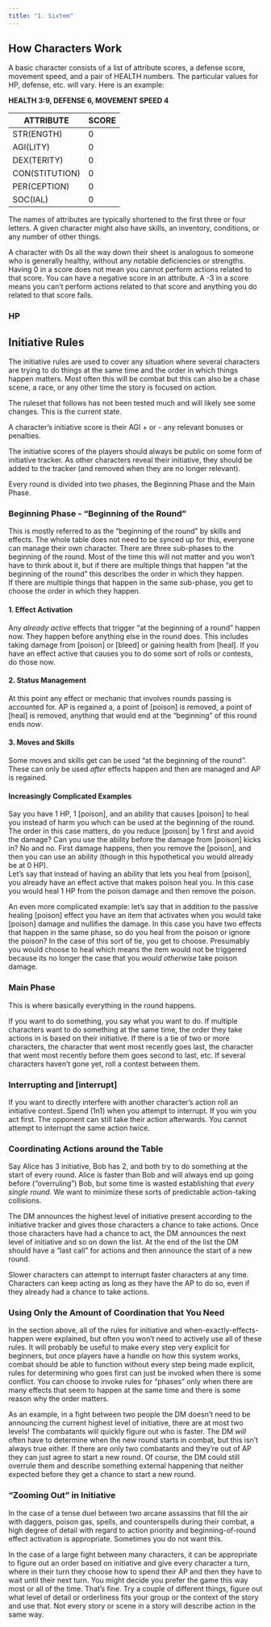 ```yaml
---
title: "1. Sixtem"
---
```


## How Characters Work
A basic character consists of a list of attribute scores, a defense score, movement speed, and a pair of HEALTH numbers. The particular values for HP, defense, etc. will vary. Here is an example:

**HEALTH 3:9, DEFENSE 6, MOVEMENT SPEED 4**

| ATTRIBUTE      | SCORE |
| -------------- | ----- |
| STR(ENGTH)     | 0     |
| AGI(LITY)      | 0     |
| DEX(TERITY)    | 0     |
| CON(STITUTION) | 0     |
| PER(CEPTION)   | 0     |
| SOC(IAL)       | 0     |


The names of attributes are typically shortened to the first three or four letters. A given character might also have skills, an inventory, conditions, or any number of other things. 

A character with 0s all the way down their sheet is analogous to someone who is generally healthy, without any notable deficiencies or strengths. Having 0 in a score does not mean you cannot perform actions related to that score. You can have a negative score in an attribute. A -3 in a score means you can't perform actions related to that score and anything you do related to that score fails.

### HP



<!--

### HP, Defense, and Move Speed

HP represents the characters health, CON increases your max HP by 6 * CON. When someone rolls to hit you, they are rolling their To-Hit check against your Defense. Move speed is how many spaces the character can move across at a time. 

### What are scores and attributes used for?

Scores are most commonly used as modifiers. For example, if you have 2 STR and use a weapon that is +STR To-Hit, you add 2 to your roll To-Hit. Scores are also used as prerequisites for obtaining skills or using certain weapons. Learning to pick pockets might require some minimum DEX, a giant club might require some minimum STR for effective use.

### "Passive" Scores

When you roll "against" someone else's score the number you have to beat, or "Difficulty Class" (or DC) is 6 + SCORE. The passive participant doesn't roll (another way of thinking about it is that they are "assumed" to have rolled a 6). This is covered in greater detail in the section on checks and contests.

### More on Scores and Attributes

If you're asked to perform a check with a score that you don't see on your sheet, you can assume your score is 0 unless otherwise stated or the score has the \[special] tag.

#### \[special] Scores

If you attempt to perform any action with a \[special] score you don't have, nothing happens. PYROMANCY is a \[special] score. Having a PYROMANCY of 0 on your sheet means you are a mediocre pyromancer, not having PYROMANCY on your sheet means you are not a pyromancer. Sometimes the \[special] tag is notated \[s] for the sake of brevity.

#### "Standard" Scores

"Standard" scores are non-\[special] scores that are very common or important in a given setting. In a fantasy setting STR is likely "standard" while MEDICINE is not. If you're playing in a sci-fi setting with spying, hacking, and intrigue, TECH(NOLOGY) might be standard while AGI(LITY) is not. In this book STR, AGI, DEX, CON, PER and SOC are the standard scores.

## Doing Things

When you're trying to do something that you might fail at e.g. hitting someone with an axe or jumping over a chasm, you roll two six sided dice (notated 2d6) and add the relevant score. This number is your "roll". To figure out if you succeed, you compare your roll to the "Difficulty Class". The DC might be determined by the GM, or it might be determined by something in the world, like the abilities or attributes of another character. If the DC is stable and dependent on some fact about the world, it's a check. If the DC is dependent on another character's roll, then it's a contest. When two characters roll opposing rolls, that's a contest. When one character rolls, that's a check.

### Double 1s, Double 6s

Double 1s are critical failures, they are context dependent. If you roll double 1s in combat, your GM might give you a couple different failures you can choose from, or if you are playing a more cinematic game you might improvise a failure. The GM could also just tell you what happens as a result of your failure. If you roll double 6s in combat, roll double damage dice and get 1 Temp AP. If you roll double 6s outside of combat, you perform whatever action you were trying to perform as well as you could have.

### Performing a Check Against a Score

When a check is made "against a score", the DC is 6 + SCORE. If you're trying to poison someone and have to roll "against" their CON the DC is 6 + CON. The character that initiated the action and rolls is the "active" party, or "attacker". The party that is being rolled against is the "passive" party, or "defender".  Defender wins ties.

### An Example of a "Contest"

Contests directly compare the efforts of two characters. Arm wrestling is a good example of a contest. There's no obvious number you have to beat, you just need to do better than the other guy. When participating in contests, you roll and then compare your roll to the "opposing" roll. If there's is a tie, the person with the higher relevant score wins. If _that’s_ a tie, either treat it as a tie in game, or if that makes no sense, do the contest again.

### An Example of a "Check"

You might decide that you want to jump a large chasm, your GM tells you to roll agility (AGI), so you roll 2d6 and add your AGI score. The GM knows the DC which in this example might be 8. If you pass the DC you succeed. If you don't, you fail, and the GM decides how that's resolved.  
You will almost never know the DC of a check before you try it, and you might not even know afterwards if the GM decides not to tell you. However, you should be able to get a good idea of a DC by the GMs description of the situation or by asking questions. If the GM describes the chasm as nearly impossible to jump over, you can be sure you're looking at a DC above 10, probably around 12. If the GM says the gap is pretty small, barely worth worrying about, you can guess it's probably a DC around 3 or 4.

### AP, Moving, and the AP Tracker

Action Points (AP) are the resource you use to do anything and everything. Characters have 3 AP unless otherwise stated. AP is regained at the beginning of every round. Every round takes about six seconds.

The AP cost of an action has two parts, the number of AP spent to perform the action and the number of rounds you have to wait to get that spent AP back. That is, "X AP cost, return the AP in Y turns", or "X in Y", notated as “(XnY)”. Most basic actions (including moving) are (1n1). You spend 1 AP to do it and you get that AP back at the beginning of the next round. There are some exhausting or difficult spells that might have a cost like (2n3 or 3n1). If you see "or", you can choose either cost when you perform the action.  

You can move a number of spaces equal to your speed (typically 20 feet or 4 spaces) for every move action you take. Move actions cost (1n1). Doing basic tasks like pulling a lever costs (1n1). Minor tasks like speaking or dropping something are free actions, you can do a “reasonable” amount of free actions during your turn, up to GM discretion.

You are always *conceptually* spending AP to do things, but you only have to track it in a context where several characters are trying to do things at the same time and the order in which things happen matters. Most often this is combat.

#### Moves that have Multiple Costs

If you see a move that looks like “(1n1)->(2n1)->(3n1)” then the first time you do that action on your turn you pay the first cost, the second time you pay the second cost, the third time you pay the third. You’ll notice there is no fourth cost. If you want to use the move again (and had sufficient AP!), you would just pay the last listed cost again, (3n1). 

#### The AP Tracker

You can track your AP by using the AP tracker on the top of your character sheet, it is the four boxes in a row numbered 0-3. Put three tokens on the tracker at “0”, these represent your AP. You can spend any AP that is at 0. When you spend AP, move the tokens for the spent AP to the box on the tracker with the number corresponding to the number of rounds that you have to wait to get the AP back. At the start of every round, move all tokens one space to the left (closer to 0) unless they're already at 0.

Let's walk through an example. You start with 3 AP at the "0" space so you have 3 AP to spend. You perform an action that is (2n2) so you move 2 tokens to the “2” square. You then “move”, which is (1n1), so you move 1 token from the "0" square to the “1” square. You're out of AP. At the start of the next round you move all of the tokens one box to the left, so you have 1 token at “0” and 2 tokens at “1”. That means you can spend 1 AP this turn. You decide to move, which is (1n1), so you move 1 AP to cell “1”. Now you have all 3 tokens on the “1” cell. At the start of the next round, all tokens move one step down, so they all go to the “0” cell and you have 3 AP to spend again.

By using this tracker you should never have to remember how many AP you’re supposed to have or when you get them back, you just spend AP that is at “0” and move all tokens to the left at the start of the round.  

#### Pulling it all together, an example of attacking using AP

Let's say you have a longsword in one hand and you're fighting a guy with chainmail armor. The longsword has a Basic Attack AP cost:“(1n1)->(2n1)". It also has a slashing (S) move that does a d8 in damage as well as a piercing (P) move that does a d6 of damage. You slash first, paying (1n1). This does poorly against the opponents chain mail, so you try to the piercing attack for (2n1) (the second AP cost, because this is the second time you've used an attack this turn) and this does better, you get through more of your opponents armor. You don't have enough AP to do a third attack, but if you did it would cost (2n1).

### AP Shenanigans: Temp AP, Losing AP, Gaining AP, the "Wait" action

"Temp AP" goes right into the “0” cell where you can spend it. It only lasts until the beginning of the next round.

Some moves might make you lose an AP, this means you take the furthest token from 0 off the tracker.  Some moves and conditions make you gain an AP. Whenever you gain AP it goes to 0 where you can spend it. If you have less than 3 AP, you just add an AP at 0. If you have 3 AP on the tracker and a move makes you “gain” AP, you don’t get an extra one, you just move one AP that is furthest from 0 to 0. So if you have one token on “2” and two tokens on 3 and something causes you to “gain” an AP, move an AP from square 3 to 0.  

You can always “wait” for a round. If you “wait”, you can do nothing else during that round. Gain 1 AP at the beginning of the next round. if you have no AP to spend, you might as well “wait”. -->

## Initiative Rules

The initiative rules are used to cover any situation where several characters are trying to do things at the same time and the order in which things happen matters. Most often this will be combat but this can also be a chase scene, a race, or any other time the story is focused on  action.

The ruleset that follows has not been tested much and will likely see some changes. This is the current state.

A character's initiative score is their AGI + or - any relevant bonuses or penalties.

The initiative scores of the players should always be public on some form of initiative tracker. As other characters reveal their initiative, they should be added to the tracker (and removed when they are no longer relevant). 

Every round is divided into two phases, the Beginning Phase and the Main Phase.

### Beginning Phase - "Beginning of the Round"

This is mostly referred to as the "beginning of the round" by skills and effects. The whole table does not need to be synced up for this, everyone can manage their own character. There are three sub-phases to the beginning of the round. Most of the time this will not matter and you won't have to think about it, but if there are multiple things that happen "at the beginning of the round" this describes the order in which they happen.  
If there are multiple things that happen in the same sub-phase, you get to choose the order in which they happen.

#### 1. Effect Activation

Any *already active* effects that trigger "at the beginning of a round" happen now. They happen before anything else in the round does. This includes taking damage from \[poison] or \[bleed] or gaining health from \[heal]. If you have an effect active that causes you to do some sort of rolls or contests, do those now.

#### 2. Status Management

At this point any effect or mechanic that involves rounds passing is accounted for. AP is regained a, a point of \[poison] is removed, a point of \[heal] is removed, anything that would end at the "beginning" of this round ends *now*.

#### 3. Moves and Skills

Some moves and skills get can be used "at the beginning of the round". These can only be used *after* effects happen and then are managed and AP is regained.

#### Increasingly Complicated Examples

Say you have 1 HP, 1 \[poison], and an ability that causes \[poison] to heal you instead of harm you which can be used at the beginning of the round. The order in this case matters, do you reduce \[poison] by 1 first and avoid the damage? Can you use the ability before the damage from \[poison] kicks in? No and no. First damage happens, then you remove the \[poison], and then you can use an ability (though in this hypothetical you would already be at 0 HP).  
Let's say that instead of having an ability that lets you heal from \[poison], you already have an effect active that makes poison heal you. In this case you would heal 1 HP from the poison damage and then remove the poison.  

An even more complicated example: let's say that in addition to the passive healing \[poison] effect you have an item that activates when you would take \[poison] damage and nullifies the damage. In this case you have two effects that happen in the same phase, so do you heal from the poison or ignore the poison? In the case of this sort of tie, you get to choose. Presumably you would choose to heal which means the item would not be triggered because its no longer the case that you *would otherwise* take poison damage.

### Main Phase

This is where basically everything in the round happens.

If you want to do something, you say what you want to do. If multiple characters want to do something at the same time, the order they take actions in is based on their initiative. If there is a tie of two or more characters, the character that went most recently goes last, the character that went most recently before them goes second to last, etc. If several characters haven't gone yet, roll a contest between them.

### Interrupting and \[interrupt]

If you want to directly interfere with another character's action roll an initiative contest. Spend (1n1) when you attempt to interrupt. If you win you act first. The opponent can still take their action afterwards. You cannot attempt to interrupt the same action twice.

### Coordinating Actions around the Table  

Say Alice has 3 initiative, Bob has 2, and both try to do something at the start of every round. Alice is faster than Bob and will always end up going before ("overruling") Bob, but some time is wasted establishing that *every single round*. We want to minimize these sorts of predictable action-taking collisions.  

<!-- This method of turn coordination was made to capture three ideas.
- Characters with higher initiative will always overrule characters with lower initiative, so characters with higher initiative should be given an opportunity to go before characters with lower initiative.
- Characters with lower initiatives can't be blocked from taking any action because they can always attempt to interrupt a character with higher initiative.
- Characters with higher initiative can still take actions after characters with lower initiatives have started taking actions. -->

The DM announces the highest level of initiative present according to the initiative tracker and gives those characters a chance to take actions. Once those characters have had a chance to act, the DM announces the next level of initiative and so on down the list. At the end of the list the DM should have a "last call" for actions and then announce the start of a new round.

Slower characters can attempt to interrupt faster characters at any time. Characters can keep acting as long as they have the AP to do so, even if they already had a chance to take actions.  

### Using Only the Amount of Coordination that You Need

In the section above, all of the rules for initiative and when-exactly-effects-happen were explained, but often you won't need to actively use all of these rules. It will probably be useful to make every step very explicit for beginners, but once players have a handle on how this system works, combat should be able to function without every step being made explicit, rules for determining who goes first can just be invoked when there is some conflict. You can choose to invoke rules for "phases" only when there are many effects that seem to happen at the same time and there is some reason why the order matters.

As an example, in a fight between two people the DM doesn't need to be announcing the current highest level of initiative, there are at most two levels! The combatants will quickly figure out who is faster. The DM *will* often have to determine when the new round starts in combat, but this isn't always true either. If there are only two combatants and they're out of AP they can just agree to start a new round. Of course, the DM could still overrule them and describe something external happening that neither expected before they get a chance to start a new round.

### "Zooming Out" in Initiative

In the case of a tense duel between two arcane assassins that fill the air with daggers, poison gas, spells, and counterspells during their combat, a high degree of detail with regard to action priority and beginning-of-round effect activation is appropriate. Sometimes you do not want this.

In the case of a large fight between many characters, it can be appropriate to figure out an order based on initiative and give every character a turn, where in their turn they choose how to spend their AP and then they have to wait until their next turn. You might decide you prefer the game this way most or all of the time. That's fine. Try a couple of different things, figure out what level of detail or orderliness fits your group or the context of the story and use that. Not every story or scene in a story will describe action in the same way.


